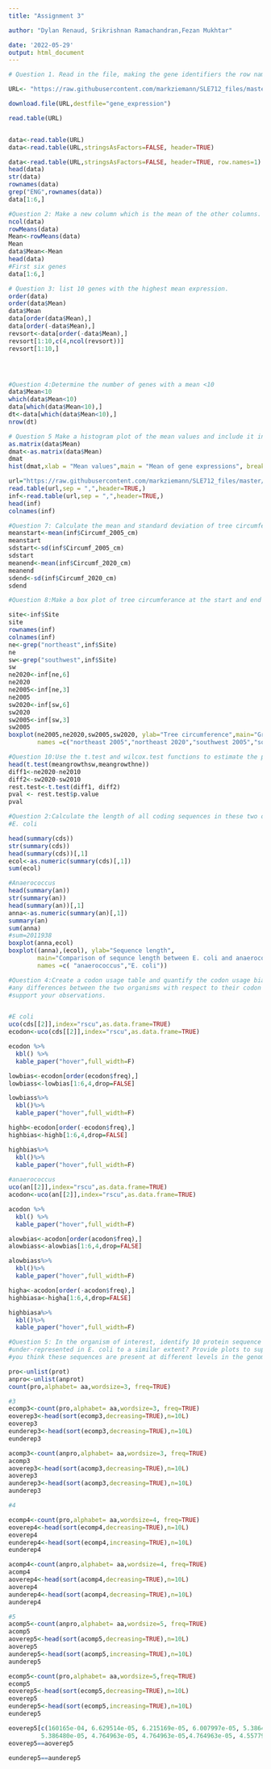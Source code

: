 ```yaml
---
title: "Assignment 3"

author: "Dylan Renaud, Srikrishnan Ramachandran,Fezan Mukhtar"

date: '2022-05-29'
output: html_document
---
```


```r
# Question 1. Read in the file, making the gene identifiers the row names. Show a table of values for the first six genes

URL<- "https://raw.githubusercontent.com/markziemann/SLE712_files/master/assessment_task3/bioinfo_asst3_part1_files/gene_expression.tsv"

download.file(URL,destfile="gene_expression")

read.table(URL)


data<-read.table(URL)
data<-read.table(URL,stringsAsFactors=FALSE, header=TRUE)

data<-read.table(URL,stringsAsFactors=FALSE, header=TRUE, row.names=1)
head(data)
str(data)
rownames(data)
grep("ENG",rownames(data))
data[1:6,]

```

```r
#Question 2: Make a new column which is the mean of the other columns. Show a table of values for the first six genes.
ncol(data)
rowMeans(data)
Mean<-rowMeans(data)
Mean
data$Mean<-Mean
head(data)
#First six genes
data[1:6,]

```





```r
# Question 3: list 10 genes with the highest mean expression.
order(data)
order(data$Mean)
data$Mean
data[order(data$Mean),]
data[order(-data$Mean),]
revsort<-data[order(-data$Mean),]
revsort[1:10,c(4,ncol(revsort))]
revsort[1:10,]





```


```r
#Question 4:Determine the number of genes with a mean <10
data$Mean<10
which(data$Mean<10)
data[which(data$Mean<10),]
dt<-data[which(data$Mean<10),]
nrow(dt)

```

```r
# Question 5 Make a histogram plot of the mean values and include it into your report.
as.matrix(data$Mean)
dmat<-as.matrix(data$Mean)
dmat
hist(dmat,xlab = "Mean values",main = "Mean of gene expressions", breaks = 100)


```




```r
url="https://raw.githubusercontent.com/markziemann/SLE712_files/master/assessment_task3/bioinfo_asst3_part1_files/growth_data.csv"
read.table(url,sep = ",",header=TRUE,)
inf<-read.table(url,sep = ",",header=TRUE,)
head(inf)
colnames(inf)
```

```r
#Question 7: Calculate the mean and standard deviation of tree circumference at the start and end of the study at both sites.
meanstart<-mean(inf$Circumf_2005_cm)
meanstart
sdstart<-sd(inf$Circumf_2005_cm)
sdstart
meanend<-mean(inf$Circumf_2020_cm)
meanend
sdend<-sd(inf$Circumf_2020_cm)
sdend

```





```r
#Question 8:Make a box plot of tree circumferance at the start and end of the study of both sites.

site<-inf$Site
site
rownames(inf)
colnames(inf)
ne<-grep("northeast",inf$Site)
ne
sw<-grep("southwest",inf$Site)
sw
ne2020<-inf[ne,6]
ne2020
ne2005<-inf[ne,3]
ne2005
sw2020<-inf[sw,6]
sw2020
sw2005<-inf[sw,3]
sw2005
boxplot(ne2005,ne2020,sw2005,sw2020, ylab="Tree circumference",main="Growth measurements", at=c(1,2,3,4),
        names =c("northeast 2005","northeast 2020","southwest 2005","southwest 2020"))
```

```r
#Question 10:Use the t.test and wilcox.test functions to estimate the p-value that the 10 year growth is different at the two sites.
head(t.test(meangrowthsw,meangrowthne))
diff1<-ne2020-ne2010
diff2<-sw2020-sw2010
rest.test<-t.test(diff1, diff2)
pval <- rest.test$p.value
pval
```


```r
#Question 2:Calculate the length of all coding sequences in these two organisms. Make a boxplot of coding sequence length in these organisms. What is the mean and median coding sequence length of these two organisms? Describe any differences between the two organisms.
#E. coli

head(summary(cds))
str(summary(cds))
head(summary(cds))[,1]
ecol<-as.numeric(summary(cds)[,1])
sum(ecol)

#Anaerococcus
head(summary(an))
str(summary(an))
head(summary(an))[,1]
anna<-as.numeric(summary(an)[,1])
summary(an)
sum(anna)
#sum=2011938
boxplot(anna,ecol)
boxplot((anna),(ecol), ylab="Sequence length",
        main="Comparison of sequnce length between E. coli and anaerococcus",
        names =c( "anaerococcus","E. coli"))

```



```r
#Question 4:Create a codon usage table and quantify the codon usage bias among all coding sequences. Describe
#any differences between the two organisms with respect to their codon usage bias. Provide charts to
#support your observations.


#E coli
uco(cds[[2]],index="rscu",as.data.frame=TRUE)
ecodon<-uco(cds[[2]],index="rscu",as.data.frame=TRUE)

ecodon %>%
  kbl() %>%
  kable_paper("hover",full_width=F)

lowbias<-ecodon[order(ecodon$freq),]
lowbiass<-lowbias[1:6,4,drop=FALSE]

lowbiass%>%
  kbl()%>%
  kable_paper("hover",full_width=F)  

highb<-ecodon[order(-ecodon$freq),]
highbias<-highb[1:6,4,drop=FALSE]

highbias%>%
  kbl()%>%
  kable_paper("hover",full_width=F)  
 
#anaerococcus
uco(an[[2]],index="rscu",as.data.frame=TRUE)
acodon<-uco(an[[2]],index="rscu",as.data.frame=TRUE)

acodon %>%
  kbl() %>%
  kable_paper("hover",full_width=F)

alowbias<-acodon[order(acodon$freq),]
alowbiass<-alowbias[1:6,4,drop=FALSE]

alowbiass%>%
  kbl()%>%
  kable_paper("hover",full_width=F)  

higha<-acodon[order(-acodon$freq),]
highbiasa<-higha[1:6,4,drop=FALSE]

highbiasa%>%
  kbl()%>%
  kable_paper("hover",full_width=F)
```


```r
#Question 5: In the organism of interest, identify 10 protein sequence k-mers of length 3-5 which are the most over and under-represented k-mers in your organism of interest. Are these k-mers also over- and
#under-represented in E. coli to a similar extent? Provide plots to support your observations. Why do
#you think these sequences are present at different levels in the genomes of these organisms?

pro<-unlist(prot)
anpro<-unlist(anprot)
count(pro,alphabet= aa,wordsize=3, freq=TRUE)

#3
ecomp3<-count(pro,alphabet= aa,wordsize=3, freq=TRUE)
eoverep3<-head(sort(ecomp3,decreasing=TRUE),n=10L)
eoverep3
eunderep3<-head(sort(ecomp3,decreasing=TRUE),n=10L)
eunderep3

acomp3<-count(anpro,alphabet= aa,wordsize=3, freq=TRUE)
acomp3
aoverep3<-head(sort(acomp3,decreasing=TRUE),n=10L)
aoverep3
aunderep3<-head(sort(acomp3,decreasing=TRUE),n=10L)
aunderep3

#4

ecomp4<-count(pro,alphabet= aa,wordsize=4, freq=TRUE)
eoverep4<-head(sort(ecomp4,decreasing=TRUE),n=10L)
eoverep4
eunderep4<-head(sort(ecomp4,increasing=TRUE),n=10L)
eunderep4

acomp4<-count(anpro,alphabet= aa,wordsize=4, freq=TRUE)
acomp4
aoverep4<-head(sort(acomp4,decreasing=TRUE),n=10L)
aoverep4
aunderep4<-head(sort(acomp4,decreasing=TRUE),n=10L)
aunderep4

#5
acomp5<-count(anpro,alphabet= aa,wordsize=5, freq=TRUE)
acomp5
aoverep5<-head(sort(acomp5,decreasing=TRUE),n=10L)
aoverep5
aunderep5<-head(sort(acomp5,increasing=TRUE),n=10L)
aunderep5

ecomp5<-count(pro,alphabet= aa,wordsize=5,freq=TRUE)
ecomp5
eoverep5<-head(sort(ecomp5,decreasing=TRUE),n=10L)
eoverep5
eunderep5<-head(sort(ecomp5,increasing=TRUE),n=10L)
eunderep5

eoverep5[c(160165e-04, 6.629514e-05, 6.215169e-05, 6.007997e-05, 5.386480e-05,
         5.386480e-05, 4.764963e-05, 4.764963e-05,4.764963e-05, 4.557791e-05)]
eoverep5==aoverep5

eunderep5==aunderep5

```